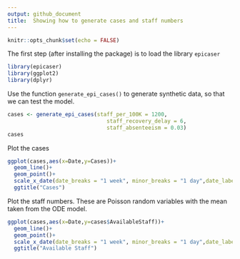 ```yaml
---
output: github_document
title:  Showing how to generate cases and staff numbers
---
```

```r
knitr::opts_chunk$set(echo = FALSE)

```

The first step (after installing the package) is to load the library `epicaser`

```r
library(epicaser)
library(ggplot2)
library(dplyr)
```


Use the function `generate_epi_cases()` to generate synthetic data, so that we can test the model.

```r
cases <- generate_epi_cases(staff_per_100K = 1200,
                               staff_recovery_delay = 6,
                               staff_absenteeism = 0.03)
cases
```

Plot the cases

```r
ggplot(cases,aes(x=Date,y=Cases))+
  geom_line()+
  geom_point()+
  scale_x_date(date_breaks = "1 week", minor_breaks = "1 day",date_labels="%b %e")+
  ggtitle("Cases")
```

Plot the staff numbers. These are Poisson random variables with the mean taken from the ODE model.
```r

ggplot(cases,aes(x=Date,y=cases$AvailableStaff))+
  geom_line()+
  geom_point()+
  scale_x_date(date_breaks = "1 week", minor_breaks = "1 day",date_labels="%b %e")+
  ggtitle("Available Staff")
```
